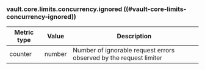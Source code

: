 ### vault.core.limits.concurrency.ignored ((#vault-core-limits-concurrency-ignored))

Metric type | Value   | Description
----------- | ------- | -----------
counter     | number  | Number of ignorable request errors observed by the request limiter
